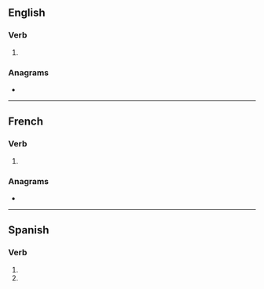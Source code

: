 {{also|endurés}}
==English==

===Verb===
{{head|en|verb form}}

# {{en-third-person singular of|endure}}

===Anagrams===
* {{anagrams|en|a=deenrsu|durenes|end user|enduers|ensured}}

----

==French==

===Verb===
{{head|fr|verb form}}

# {{inflection of|fr|endurer||2|s|pres|ind//sub}}

===Anagrams===
* {{l|fr|rendues}}

----

==Spanish==

===Verb===
{{head|es|verb form}}

# {{es-verb form of|mood=imperative|sense=negative|formal=n|person=2|number=s|ending=ar|endurar}}
# {{es-verb form of|mood=subjunctive|tense=present|formal=n|person=2|number=s|ending=ar|endurar}}